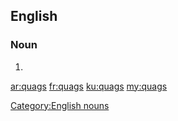 ==English==

===Noun===
{{head|en|plural}}

# {{plural of|quag|lang=en|nocat=1}}
[[Category:English nouns]]

[[ar:quags]]
[[fr:quags]]
[[ku:quags]]
[[my:quags]]